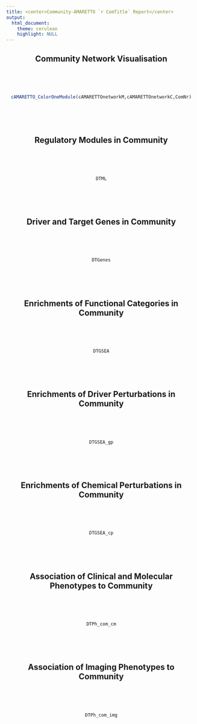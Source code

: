 ```yaml
---
title: <center>Community-AMARETTO `r ComTitle` Report</center>
output: 
  html_document:
    theme: cerulean
    highlight: NULL
---
```


<style>
  .main-container {
    max-width:  100% !important;
    padding-right: 1% !important;
    padding-left: 1% !important;
    margin-right: 1% !important;
    margin-left: 1% !important;
    table-layout: fixed !important;
  }
</style>

<center>

## Community Network Visualisation
<br><br><br>
```r
cAMARETTO_ColorOneModule(cAMARETTOnetworkM,cAMARETTOnetworkC,ComNr)
```
<br><br><br>

## Regulatory Modules in Community
<br><br><br>
```r
DTML
```
<br><br><br>

## Driver and Target Genes in Community
<br><br><br>
```r
DTGenes
```
<br><br><br>

## Enrichments of Functional Categories in Community
<br><br><br>
```r
DTGSEA
```
<br><br><br>

## Enrichments of Driver Perturbations in Community
<br><br><br>
```r
DTGSEA_gp
```
<br><br><br>

## Enrichments of Chemical Perturbations in Community
<br><br><br>
```r
DTGSEA_cp
```
<br><br><br>

## Association of Clinical and Molecular Phenotypes to Community
<br><br><br>
```r
DTPh_com_cm
```
<br><br><br>

## Association of Imaging Phenotypes to Community
<br><br><br>
```r
DTPh_com_img
```
<br><br><br>

</center>